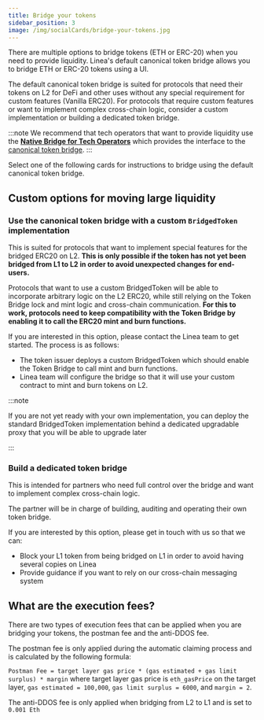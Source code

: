 ```yaml
---
title: Bridge your tokens
sidebar_position: 3
image: /img/socialCards/bridge-your-tokens.jpg
---
```



There are multiple options to bridge tokens (ETH or ERC-20) when you need to provide liquidity. 
Linea's default canonical token bridge allows you to bridge ETH or ERC-20 tokens using a UI.

The default canonical token bridge is suited for protocols that need their tokens on L2 for
DeFi and other uses without any special requirement for custom features (Vanilla ERC20). For protocols
that require custom features or want to implement complex cross-chain logic, consider a custom
implementation or building a dedicated token bridge.

:::note
We recommend that tech operators that want to provide liquidity use the
[**Native Bridge for Tech Operators**](https://bridge.linea.build/) which provides the interface to
the [canonical token bridge](../../concepts/canonical-token-bridge.mdx).
:::

Select one of the following cards for instructions to bridge using the default canonical token bridge.

<DocCardList />

## Custom options for moving large liquidity

### Use the canonical token bridge with a custom `BridgedToken` implementation

This is suited for protocols that want to implement special features for the bridged ERC20 on L2.
**This is only possible if the token has not yet been bridged from L1 to L2 in order to avoid
unexpected changes for end-users.**

Protocols that want to use a custom BridgedToken will be able to incorporate arbitrary logic on the L2
ERC20, while still relying on the Token Bridge lock and mint logic and cross-chain communication.
**For this to work, protocols need to keep compatibility with the Token Bridge by enabling it to call the ERC20 mint and burn functions.**

If you are interested in this option, please contact the Linea team to get started. The process is as follows:

- The token issuer deploys a custom BridgedToken which should enable the Token Bridge to call mint and burn functions.
- Linea team will configure the bridge so that it will use your custom contract to mint and burn tokens on L2.

:::note

If you are not yet ready with your own implementation, you can deploy the standard BridgedToken implementation behind a dedicated upgradable proxy that you will be able to upgrade later

:::

### Build a dedicated token bridge

This is intended for partners who need full control over the bridge and want to implement complex cross-chain logic.

The partner will be in charge of building, auditing and operating their own token bridge.

If you are interested by this option, please get in touch with us so that we can:

- Block your L1 token from being bridged on L1 in order to avoid having several copies on Linea
- Provide guidance if you want to rely on our cross-chain messaging system

## What are the execution fees?

There are two types of execution fees that can be applied when you are bridging your tokens, the postman fee and the anti-DDOS fee.

The postman fee is only applied during the automatic claiming process and is calculated by the following formula:

`Postman Fee = target layer gas price * (gas estimated + gas limit surplus) * margin` where target layer gas price is `eth_gasPrice` on the target layer, `gas estimated = 100,000`, `gas limit surplus = 6000`, and `margin = 2`.

The anti-DDOS fee is only applied when bridging from L2 to L1 and is set to `0.001 Eth`
